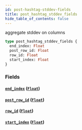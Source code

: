 ```yaml
---
id: post-hashtag-stddev-fields
title: post_hashtag_stddev_fields
hide_table_of_contents: false
---
```


aggregate stddev on columns

```graphql
type post_hashtag_stddev_fields {
  end_index: Float
  post_row_id: Float
  row_id: Float
  start_index: Float
}
```

### Fields

#### [`end_index`](#) ([`Float`](../scalars/float))

#### [`post_row_id`](#) ([`Float`](../scalars/float))

#### [`row_id`](#) ([`Float`](../scalars/float))

#### [`start_index`](#) ([`Float`](../scalars/float))

